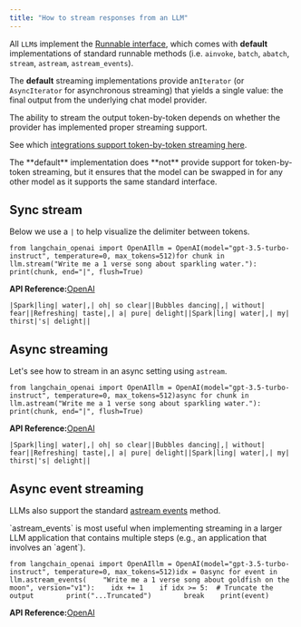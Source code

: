 ```yaml
---
title: "How to stream responses from an LLM"
---
```


All `LLM`s implement the [Runnable interface](https://python.langchain.com/api_reference/core/runnables/langchain_core.runnables.base.Runnable.html#langchain_core.runnables.base.Runnable), which comes with **default** implementations of standard runnable methods (i.e. `ainvoke`, `batch`, `abatch`, `stream`, `astream`, `astream_events`).

The **default** streaming implementations provide an`Iterator` (or `AsyncIterator` for asynchronous streaming) that yields a single value: the final output from the underlying chat model provider.

The ability to stream the output token-by-token depends on whether the provider has implemented proper streaming support.

See which [integrations support token-by-token streaming here](/oss/integrations/llms).

<Note>
  The **default** implementation does **not** provide support for token-by-token streaming, but it ensures that the model can be swapped in for any other model as it supports the same standard interface.
</Note>

## Sync stream

Below we use a `|` to help visualize the delimiter between tokens.

```
from langchain_openai import OpenAIllm = OpenAI(model="gpt-3.5-turbo-instruct", temperature=0, max_tokens=512)for chunk in llm.stream("Write me a 1 verse song about sparkling water."):    print(chunk, end="|", flush=True)
```

**API Reference:**[OpenAI](https://python.langchain.com/api_reference/openai/llms/langchain_openai.llms.base.OpenAI.html)

```
|Spark|ling| water|,| oh| so clear||Bubbles dancing|,| without| fear||Refreshing| taste|,| a| pure| delight||Spark|ling| water|,| my| thirst|'s| delight||
```

## Async streaming

Let's see how to stream in an async setting using `astream`.

```
from langchain_openai import OpenAIllm = OpenAI(model="gpt-3.5-turbo-instruct", temperature=0, max_tokens=512)async for chunk in llm.astream("Write me a 1 verse song about sparkling water."):    print(chunk, end="|", flush=True)
```

**API Reference:**[OpenAI](https://python.langchain.com/api_reference/openai/llms/langchain_openai.llms.base.OpenAI.html)

```
|Spark|ling| water|,| oh| so clear||Bubbles dancing|,| without| fear||Refreshing| taste|,| a| pure| delight||Spark|ling| water|,| my| thirst|'s| delight||
```

## Async event streaming

LLMs also support the standard [astream events](https://python.langchain.com/api_reference/core/runnables/langchain_core.runnables.base.Runnable.html#langchain_core.runnables.base.Runnable.astream_events) method.

<Check>
  `astream_events` is most useful when implementing streaming in a larger LLM application that contains multiple steps (e.g., an application that involves an `agent`).
</Check>

```
from langchain_openai import OpenAIllm = OpenAI(model="gpt-3.5-turbo-instruct", temperature=0, max_tokens=512)idx = 0async for event in llm.astream_events(    "Write me a 1 verse song about goldfish on the moon", version="v1"):    idx += 1    if idx >= 5:  # Truncate the output        print("...Truncated")        break    print(event)
```

**API Reference:**[OpenAI](https://python.langchain.com/api_reference/openai/llms/langchain_openai.llms.base.OpenAI.html)

